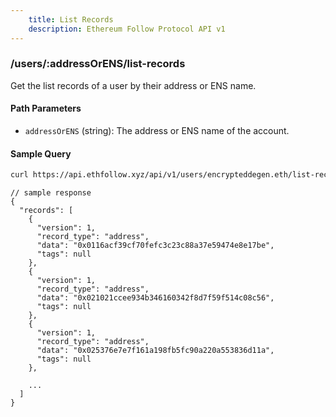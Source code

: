 ```yaml
---
    title: List Records
    description: Ethereum Follow Protocol API v1
---
```


### /users/\:addressOrENS/list-records
Get the list records of a user by their address or ENS name. 

#### Path Parameters
- `addressOrENS` (string): The address or ENS name of the account.

#### Sample Query
```sh
curl https://api.ethfollow.xyz/api/v1/users/encrypteddegen.eth/list-records
```

```jsonc
// sample response
{
  "records": [
    {
      "version": 1,
      "record_type": "address",
      "data": "0x0116acf39cf70fefc3c23c88a37e59474e8e17be",
      "tags": null
    },
    {
      "version": 1,
      "record_type": "address",
      "data": "0x021021ccee934b346160342f8d7f59f514c08c56",
      "tags": null
    },
    {
      "version": 1,
      "record_type": "address",
      "data": "0x025376e7e7f161a198fb5fc90a220a553836d11a",
      "tags": null
    },

    ...
  ]
}
```